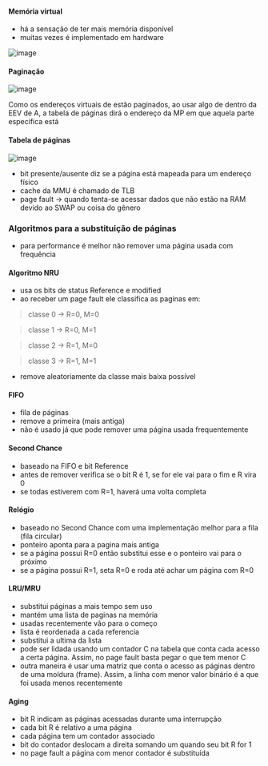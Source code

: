 






#### Memória virtual

-   há a sensação de ter mais memória disponível
-   muitas vezes é implementado em hardware

![image](image_478.png)

#### Paginação

![image](image_479.png)

Como os endereços virtuais de estão paginados, ao usar algo de dentro da
EEV de A, a tabela de páginas dirá o endereço da MP em que aquela parte
especifica está

#### Tabela de páginas

![image](image_480.png)

-   bit presente/ausente diz se a página está mapeada para um endereço
    físico
-   cache da MMU é chamado de TLB
-   page fault → quando tenta-se acessar dados que não estão na RAM
    devido ao SWAP ou coisa do gênero








### Algoritmos para a substituição de páginas

-   para performance é melhor não remover uma página usada com
    frequência

#### Algoritmo NRU

-   usa os bits de status Reference e modified
-   ao receber um page fault ele classifica as paginas em:

> classe 0 → R=0, M=0

> classe 1 → R=0, M=1

> classe 2 → R=1, M=0

> classe 3 → R=1, M=1

-   remove aleatoriamente da classe mais baixa possível

#### FIFO

-   fila de páginas
-   remove a primeira (mais antiga)
-   não é usado já que pode remover uma página usada frequentemente

#### Second Chance

-   baseado na FIFO e bit Reference
-   antes de remover verifica se o bit R é 1, se for ele vai para o fim
    e R vira 0
-   se todas estiverem com R=1, haverá uma volta completa

#### Relógio

-   baseado no Second Chance com uma implementação melhor para a fila
    (fila circular)
-   ponteiro aponta para a pagina mais antiga
-   se a página possui R=0 então substitui esse e o ponteiro vai para o
    próximo
-   se a página possui R=1, seta R=0 e roda até achar um página com R=0

#### LRU/MRU

-   substitui páginas a mais tempo sem uso
-   mantém uma lista de paginas na memória
-   usadas recentemente vão para o começo
-   lista é reordenada a cada referencia
-   substitui a ultima da lista
-   pode ser lidada usando um contador C na tabela que conta cada acesso
    a certa página. Assim, no page fault basta pegar o que tem menor C
-   outra maneira é usar uma matriz que conta o acesso as páginas dentro
    de uma moldura (frame). Assim, a linha com menor valor binário é a
    que foi usada menos recentemente

#### Aging

-   bit R indicam as páginas acessadas durante uma interrupção
-   cada bit R é relativo a uma página
-   cada página tem um contador associado
-   bit do contador deslocam a direita somando um quando seu bit R for 1
-   no page fault a página com menor contador é substituída


